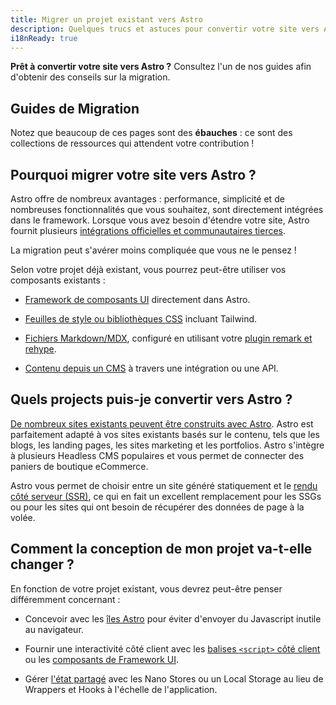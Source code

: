 ```yaml
---
title: Migrer un projet existant vers Astro
description: Quelques trucs et astuces pour convertir votre site vers Astro.
i18nReady: true
---
```


**Prêt à convertir votre site vers Astro ?** Consultez l'un de nos guides afin d'obtenir des conseils sur la migration.

## Guides de Migration

<MigrationGuidesNav />

Notez que beaucoup de ces pages sont des **ébauches** : ce sont des collections de ressources qui attendent votre contribution !

## Pourquoi migrer votre site vers Astro ?

Astro offre de nombreux avantages : performance, simplicité et de nombreuses fonctionnalités que vous souhaitez, sont directement intégrées dans le framework. Lorsque vous avez besoin d'étendre votre site, Astro fournit plusieurs [intégrations officielles et communautaires tierces](https://astro.build/integrations).

La migration peut s'avérer moins compliquée que vous ne le pensez !

Selon votre projet déjà existant, vous pourrez peut-être utiliser vos composants existants :

- [Framework de composants UI](/fr/basics/framework-components/) directement dans Astro. 

- [Feuilles de style ou bibliothèques CSS](/fr/guides/styling/) incluant Tailwind.

- [Fichiers Markdown/MDX](/fr/guides/markdown-content/), configuré en utilisant votre [plugin remark et rehype](/fr/guides/markdown-content/#configuration-de-markdown-et-mdx).

- [Contenu depuis un CMS](/fr/guides/cms/) à travers une intégration ou une API.

## Quels projects puis-je convertir vers Astro ?

[De nombreux sites existants peuvent être construits avec Astro](/fr/concepts/why-astro/). Astro est parfaitement adapté à vos sites existants basés sur le contenu, tels que les blogs, les landing pages, les sites marketing et les portfolios. Astro s'intègre à plusieurs Headless CMS populaires et vous permet de connecter des paniers de boutique eCommerce.

Astro vous permet de choisir entre un site généré statiquement et le [rendu côté serveur (SSR)](/fr/guides/server-side-rendering/), ce qui en fait un excellent remplacement pour les SSGs ou pour les sites qui ont besoin de récupérer des données de page à la volée.

## Comment la conception de mon projet va-t-elle changer ?

En fonction de votre projet existant, vous devrez peut-être penser différemment concernant :

- Concevoir avec les [îles Astro](/fr/concepts/islands/#quest-ce-quun-îlot-) pour éviter d'envoyer du Javascript inutile au navigateur.

- Fournir une interactivité côté client avec les [balises `<script>` côté client](/fr/guides/client-side-scripts/) ou les [composants de Framework UI](/fr/basics/framework-components/).

- Gérer [l'état partagé](/fr/basics/sharing-state/) avec les Nano Stores ou un Local Storage au lieu de Wrappers et Hooks à l'échelle de l'application.
